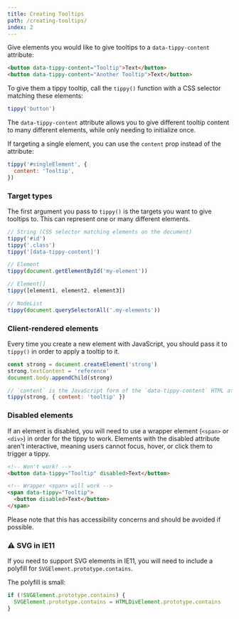 ```yaml
---
title: Creating Tooltips
path: /creating-tooltips/
index: 2
---
```


Give elements you would like to give tooltips to a `data-tippy-content`
attribute:

```html
<button data-tippy-content="Tooltip">Text</button>
<button data-tippy-content="Another Tooltip">Text</button>
```

To give them a tippy tooltip, call the `tippy()` function with a CSS selector
matching these elements:

```js
tippy('button')
```

The `data-tippy-content` attribute allows you to give different tooltip content
to many different elements, while only needing to initialize once.

If targeting a single element, you can use the `content` prop instead of the
attribute:

```js
tippy('#singleElement', {
  content: 'Tooltip',
})
```

### Target types

The first argument you pass to `tippy()` is the targets you want to give
tooltips to. This can represent one or many different elements.

```js
// String (CSS selector matching elements on the document)
tippy('#id')
tippy('.class')
tippy('[data-tippy-content]')

// Element
tippy(document.getElementById('my-element'))

// Element[]
tippy([element1, element2, element3])

// NodeList
tippy(document.querySelectorAll('.my-elements'))
```

### Client-rendered elements

Every time you create a new element with JavaScript, you should pass it to
`tippy()` in order to apply a tooltip to it.

```js
const strong = document.createElement('strong')
strong.textContent = 'reference'
document.body.appendChild(strong)

// `content` is the JavaScript form of the `data-tippy-content` HTML attribute
tippy(strong, { content: 'tooltip' })
```

### Disabled elements

If an element is disabled, you will need to use a wrapper element (`<span>` or
`<div>`) in order for the tippy to work. Elements with the disabled attribute
aren't interactive, meaning users cannot focus, hover, or click them to trigger
a tippy.

<!-- prettier-ignore -->
```html
<!-- Won't work! -->
<button data-tippy="Tooltip" disabled>Text</button>

<!-- Wrapper <span> will work -->
<span data-tippy="Tooltip">
  <button disabled>Text</button>
</span>
```

Please note that this has accessibility concerns and should be avoided if
possible.

### ⚠️ SVG in IE11

If you need to support SVG elements in IE11, you will need to include a polyfill
for `SVGElement.prototype.contains`.

The polyfill is small:

```js
if (!SVGElement.prototype.contains) {
  SVGElement.prototype.contains = HTMLDivElement.prototype.contains
}
```

